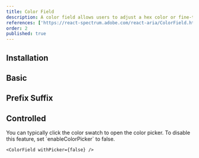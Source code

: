 ```yaml
---
title: Color Field
description: A color field allows users to adjust a hex color or fine-tune individual color channels, offering precise control over color customization.
references: ['https://react-spectrum.adobe.com/react-aria/ColorField.html']
order: 2
published: true
---
```


## Installation
<Install component='color-field' />

## Basic
<Demo center component='colors/color-field/color-field-demo' />

## Prefix Suffix
<Demo center component='colors/color-field/color-field-with-prefix-demo' />

## Controlled
<Demo center component='colors/color-field/color-field-controlled-demo' />
You can typically click the color swatch to open the color picker. To disable this feature, set `enableColorPicker` to false.

```tsx
<ColorField withPicker={false} />
```

